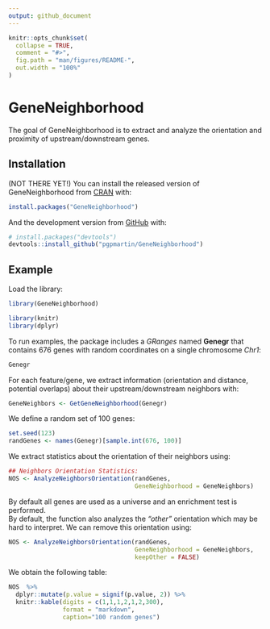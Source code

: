 ```yaml
---
output: github_document
---
```


<!-- README.md is generated from README.Rmd. Please edit that file -->

```r
knitr::opts_chunk$set(
  collapse = TRUE,
  comment = "#>",
  fig.path = "man/figures/README-",
  out.width = "100%"
)
```
# GeneNeighborhood

The goal of GeneNeighborhood is to extract and analyze the orientation and proximity of upstream/downstream genes.

## Installation

(NOT THERE YET!) You can install the released version of GeneNeighborhood from [CRAN](https://CRAN.R-project.org) with:

``` r
install.packages("GeneNeighborhood")
```

And the development version from [GitHub](https://github.com/) with:

``` r
# install.packages("devtools")
devtools::install_github("pgpmartin/GeneNeighborhood")
```
## Example

Load the library:
```r
library(GeneNeighborhood)
```

```r
library(knitr)
library(dplyr)
```
  

To run examples, the package includes a *GRanges* named **Genegr** that contains 676 genes with random coordinates on a single chromosome *Chr1*:
```r
Genegr
```
  

For each feature/gene, we extract information (orientation and distance, potential overlaps) about their upstream/downstream neighbors with:
```r
GeneNeighbors <- GetGeneNeighborhood(Genegr)
```
  
  
We define a random set of 100 genes:
```r
set.seed(123)
randGenes <- names(Genegr)[sample.int(676, 100)]
```
  
  
We extract statistics about the orientation of their neighbors using:
```r
## Neighbors Orientation Statistics:
NOS <- AnalyzeNeighborsOrientation(randGenes, 
                                   GeneNeighborhood = GeneNeighbors)
```
  
  
By default all genes are used as a universe and an enrichment test is performed.  
By default, the function also analyzes the *"other"* orientation which may be hard to interpret. We can remove this orientation using:
```r
NOS <- AnalyzeNeighborsOrientation(randGenes, 
                                   GeneNeighborhood = GeneNeighbors,
                                   keepOther = FALSE)
```
  
  We obtain the following table:
```r
NOS  %>% 
  dplyr::mutate(p.value = signif(p.value, 2)) %>%
  knitr::kable(digits = c(1,1,1,2,1,2,300), 
               format = "markdown",
               caption="100 random genes")
```
  
